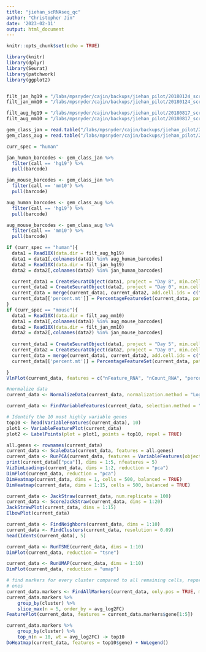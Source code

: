 ```yaml
---
title: "jiehan_scRNAseq_qc"
author: "Christopher Jin"
date: '2023-02-11'
output: html_document
---
```


```r
knitr::opts_chunk$set(echo = TRUE)

library(knitr)
library(dplyr)
library(Seurat)
library(patchwork)
library(ggplot2)


filt_jan_hg19 = "/labs/mpsnyder/cajin/backups/jiehan_pilot/20180124_scrna/raw/SGBS-3T3-L1-HNGGWBBXX/outs/filtered_gene_bc_matrices/hg19/"
filt_jan_mm10 = "/labs/mpsnyder/cajin/backups/jiehan_pilot/20180124_scrna/raw/SGBS-3T3-L1-HNGGWBBXX/outs/filtered_gene_bc_matrices/mm10/"

filt_aug_hg19 = "/labs/mpsnyder/cajin/backups/jiehan_pilot/20180817_scrna/raw/SBBSD7plus3T3L1D5-HW5JYBBXX/outs/filtered_gene_bc_matrices/hg19/"
filt_aug_mm10 = "/labs/mpsnyder/cajin/backups/jiehan_pilot/20180817_scrna/raw/SBBSD7plus3T3L1D5-HW5JYBBXX/outs/filtered_gene_bc_matrices/mm10/"

gem_class_jan = read.table("/labs/mpsnyder/cajin/backups/jiehan_pilot/20180124_scrna/tmp/SGBS-3T3-L1-HNGGWBBXX/outs/analysis/gem_classification.csv", sep = ',', header = T)
gem_class_aug = read.table("/labs/mpsnyder/cajin/backups/jiehan_pilot/20180817_scrna/raw/SBBSD7plus3T3L1D5-HW5JYBBXX/outs/analysis/gem_classification.csv", sep = ',', header = T)

curr_spec = "human"
```

```r
jan_human_barcodes <- gem_class_jan %>% 
  filter(call == 'hg19') %>% 
  pull(barcode)

jan_mouse_barcodes <- gem_class_jan %>% 
  filter(call == 'mm10') %>% 
  pull(barcode)

aug_human_barcodes <- gem_class_aug %>% 
  filter(call == 'hg19') %>% 
  pull(barcode)

aug_mouse_barcodes <- gem_class_aug %>% 
  filter(call == 'mm10') %>% 
  pull(barcode)

```

```r
if (curr_spec == "human"){
  data1 = Read10X(data.dir = filt_aug_hg19)
  data1 = data1[,colnames(data1) %in% aug_human_barcodes]
  data2 = Read10X(data.dir = filt_jan_hg19)
  data2 = data2[,colnames(data2) %in% jan_human_barcodes]

  current_data1 = CreateSeuratObject(data1, project = "Day 8", min.cells = 3, min.features = 200)
  current_data2 = CreateSeuratObject(data2, project = "Day 0", min.cells = 3, min.features = 200)
  current_data = merge(current_data1, current_data2, add.cell.ids = c("Day 8", "Day 0"), project = "all human")
  current_data[['percent.mt']] = PercentageFeatureSet(current_data, pattern = "^MT-")
}
if (curr_spec == "mouse"){
  data1 = Read10X(data.dir = filt_aug_mm10)
  data1 = data1[,colnames(data1) %in% aug_mouse_barcodes]
  data2 = Read10X(data.dir = filt_jan_mm10)
  data2 = data2[,colnames(data2) %in% jan_mouse_barcodes]
  
  current_data1 = CreateSeuratObject(data1, project = "Day 5", min.cells = 3, min.features = 200)
  current_data2 = CreateSeuratObject(data2, project = "Day 0", min.cells = 3, min.features = 200)
  current_data = merge(current_data1, current_data2, add.cell.ids = c("Day 5", "Day 0"), project = "all mouse")
  current_data[['percent.mt']] = PercentageFeatureSet(current_data, pattern = "^mt-")

}
VlnPlot(current_data, features = c("nFeature_RNA", "nCount_RNA", "percent.mt"), ncol = 3)

#normalize data
current_data <- NormalizeData(current_data, normalization.method = "LogNormalize", scale.factor = 10000)

```

```r
current_data <- FindVariableFeatures(current_data, selection.method = "vst", nfeatures = 2000)

# Identify the 10 most highly variable genes
top10 <- head(VariableFeatures(current_data), 10)
plot1 <- VariableFeaturePlot(current_data)
plot2 <- LabelPoints(plot = plot1, points = top10, repel = TRUE)
```

```r
all.genes <- rownames(current_data)
current_data <- ScaleData(current_data, features = all.genes)
current_data <- RunPCA(current_data, features = VariableFeatures(object = current_data))
print(current_data[["pca"]], dims = 1:5, nfeatures = 5)
VizDimLoadings(current_data, dims = 1:2, reduction = "pca")
DimPlot(current_data, reduction = "pca")
DimHeatmap(current_data, dims = 1, cells = 500, balanced = TRUE)
DimHeatmap(current_data, dims = 1:15, cells = 500, balanced = TRUE)

current_data <- JackStraw(current_data, num.replicate = 100)
current_data <- ScoreJackStraw(current_data, dims = 1:20)
JackStrawPlot(current_data, dims = 1:15)
ElbowPlot(current_data)

```
```r
current_data <- FindNeighbors(current_data, dims = 1:10)
current_data <- FindClusters(current_data, resolution = 0.09)
head(Idents(current_data), 5)

current_data <- RunTSNE(current_data, dims = 1:10)
DimPlot(current_data, reduction = "tsne")
```
```r
current_data <- RunUMAP(current_data, dims = 1:10)
DimPlot(current_data, reduction = "umap")
```

```r
# find markers for every cluster compared to all remaining cells, report only the positive
# ones
current_data.markers <- FindAllMarkers(current_data, only.pos = TRUE, min.pct = 0.25, logfc.threshold = 0.25)
current_data.markers %>%
    group_by(cluster) %>%
    slice_max(n = 5, order_by = avg_log2FC)
FeaturePlot(current_data, features = current_data.markers$gene[1:5])
```

```r
current_data.markers %>%
    group_by(cluster) %>%
    top_n(n = 10, wt = avg_log2FC) -> top10
DoHeatmap(current_data, features = top10$gene) + NoLegend()
```

